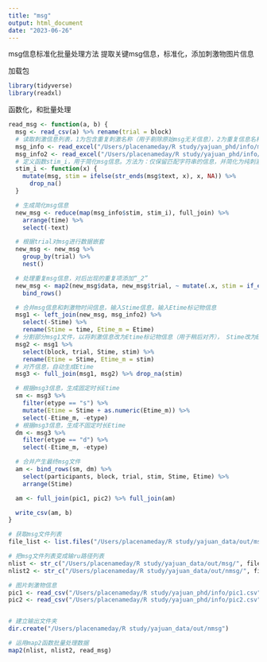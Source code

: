 ```yaml
---
title: "msg"
output: html_document
date: "2023-06-26"
---
```

msg信息标准化批量处理方法
提取关键msg信息，标准化，添加刺激物图片信息

加载包
```r
library(tidyverse)
library(readxl)
```

函数化，和批量处理
```r
read_msg <- function(a, b) {
  msg <- read_csv(a) %>% rename(trial = block)
  # 读取刺激信息列表，1为包含重复刺激名称（用于剔除原始msg无关信息），2为重复信息名称更正（用于合并时间信息）
  msg_info <- read_excel("/Users/placenameday/R study/yajuan_phd/info/message.xlsx") %>% rename(stim = msg)
  msg_info2 <- read_excel("/Users/placenameday/R study/yajuan_phd/info/message2.xlsx") %>% rename(stim = msg)
  # 定义函数stim_i，用于简化msg信息。方法为：仅保留匹配字符串的信息，并简化为纯刺激信息。
  stim_i <- function(x) {
    mutate(msg, stim = ifelse(str_ends(msg$text, x), x, NA)) %>%
      drop_na()
  }

  # 生成简化msg信息
  new_msg <- reduce(map(msg_info$stim, stim_i), full_join) %>%
    arrange(time) %>%
    select(-text)

  # 根据trial对msg进行数据嵌套
  new_msg <- new_msg %>%
    group_by(trial) %>%
    nest()

  # 处理重复msg信息，对后出现的重复项添加“_2”
  new_msg <- map2(new_msg$data, new_msg$trial, ~ mutate(.x, stim = if_else(duplicated(stim), str_c(stim, "_2"), stim), trial = .y)) %>%
    bind_rows()

  # 合并msg信息和刺激物时间信息，输入Stime信息，输入Etime标记物信息
  msg1 <- left_join(new_msg, msg_info2) %>%
    select(-Stime) %>%
    rename(Stime = time, Etime_m = Etime)
  # 分割部分msg1文件，以将刺激信息改为Etime标记物信息（用于稍后对齐）， Stime改为Etime（稍后对齐后实际成为Etime）
  msg2 <- msg1 %>%
    select(block, trial, Stime, stim) %>%
    rename(Etime = Stime, Etime_m = stim)
  # 对齐信息，自动生成Etime
  msg3 <- full_join(msg1, msg2) %>% drop_na(stim)

  # 根据msg3信息，生成固定时长Etime
  sm <- msg3 %>%
    filter(etype == "s") %>%
    mutate(Etime = Stime + as.numeric(Etime_m)) %>%
    select(-Etime_m, -etype)
  # 根据msg3信息，生成不固定时长Etime
  dm <- msg3 %>%
    filter(etype == "d") %>%
    select(-Etime_m, -etype)

  # 合并产生最终msg文件
  am <- bind_rows(sm, dm) %>%
    select(participants, block, trial, stim, Stime, Etime) %>%
    arrange(Stime)

  am <- full_join(pic1, pic2) %>% full_join(am)

  write_csv(am, b)
}

# 获取msg文件列表
file_list <- list.files("/Users/placenameday/R study/yajuan_data/out/msg")

# 把msg文件列表变成输ru路径列表
nlist <- str_c("/Users/placenameday/R study/yajuan_data/out/msg/", file_list)
nlist2 <- str_c("/Users/placenameday/R study/yajuan_data/out/nmsg/", file_list)

# 图片刺激物信息
pic1 <- read_csv("/Users/placenameday/R study/yajuan_phd/info/pic1.csv") %>% pivot_longer(3:16, names_to = "stim", values_to = "pic")
pic2 <- read_csv("/Users/placenameday/R study/yajuan_phd/info/pic2.csv") %>% pivot_longer(3:13, names_to = "stim", values_to = "pic")


# 建立输出文件夹
dir.create("/Users/placenameday/R study/yajuan_data/out/nmsg")

# 运用map2函数批量处理数据
map2(nlist, nlist2, read_msg)
```
